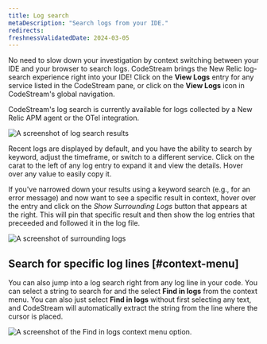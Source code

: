 ```yaml
---
title: Log search
metaDescription: "Search logs from your IDE."
redirects:
freshnessValidatedDate: 2024-03-05
---
```






No need to slow down your investigation by context switching between your IDE and your browser to search logs. CodeStream brings the New Relic log-search experience right into your IDE! Click on the <DoNotTranslate>**View Logs**</DoNotTranslate> entry for any service listed in the CodeStream pane, or click on the <DoNotTranslate>**View Logs**</DoNotTranslate> icon in CodeStream's global navigation.

CodeStream's log search is currently available for logs collected by a New Relic APM agent or the OTel integration.

<img
  title="Search logs"
  alt="A screenshot of log search results"
  src={codestreamLogSearchResults}
/>

Recent logs are displayed by default, and you have the ability to search by keyword, adjust the timeframe, or switch to a different service. Click on the carat to the left of any log entry to expand it and view the details. Hover over any value to easily copy it.

If you've narrowed down your results using a keyword search (e.g., for an error message) and now want to see a specific result in context, hover over the entry and click on the *Show Surrounding Logs* button that appears at the right. This will pin that specific result and then show the log entries that preceeded and followed it in the log file.

<img
  title="Show surrounding logs"
  alt="A screenshot of surrounding logs"
  src={codestreamLogShowSurrounding}
/>

## Search for specific log lines [#context-menu] 

You can also jump into a log search right from any log line in your code. You can select a string to search for and the select <DoNotTranslate>**Find in logs**</DoNotTranslate> from the context menu. You can also just select <DoNotTranslate>**Find in logs**</DoNotTranslate> without first selecting any text, and CodeStream will automatically extract the string from the line where the cursor is placed.

<img
  title="Search for a specific log line."
  alt="A screenshot of the Find in logs context menu option."
  src={codestreamLogLineSearch}
/>